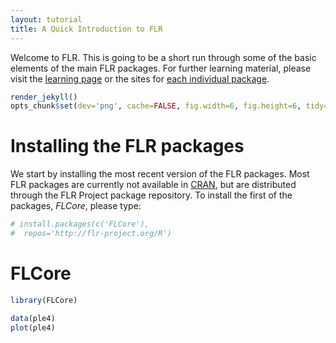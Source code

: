```yaml
---
layout: tutorial
title: A Quick Introduction to FLR
---
```


Welcome to FLR. This is going to be a short run through some of the basic elements of the main FLR packages. For further learning material, please visit the [learning page]({{ site.baseurl }}learning/learning.html) or the sites for [each individual package]({{ site.baseurl }}pkgs/pkgs.html).

```r
render_jekyll()
opts_chunk$set(dev='png', cache=FALSE, fig.width=6, fig.height=6, tidy=TRUE, results='markup')
```

# Installing the FLR packages

We start by installing the most recent version of the FLR packages. Most FLR packages are currently not available in [CRAN](http://cran.r-project.org), but are distributed through the FLR Project package repository. To install the first of the packages, *FLCore*, please type:

```r
# install.packages(c('FLCore'),
#  repos='http://flr-project.org/R')
```


# FLCore

```r
library(FLCore)
```

```r
data(ple4)
plot(ple4)
```
